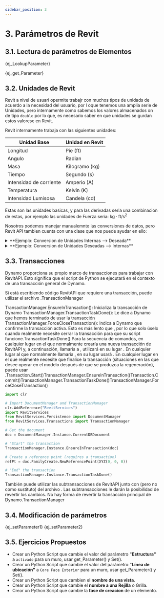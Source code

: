 ```yaml
---
sidebar_position: 3
---
```



# 3. Parámetros de Revit

## 3.1. Lectura de parámetros de Elementos

<CodeBlock language="py">{ej_LookupParameter}</CodeBlock>

<CodeBlock language="py">{ej_get_Parameter}</CodeBlock>

## 3.2. Unidades de Revit
Revit a nivel de usuari opermite trabajr con muchos tipos de unidads de acuerdo a la necesidad del usuario, por l oque tenemos una amplia serie de Unidades,
pero internamente como sabemos los valores almacenados on de tipo `double` por lo que, es necesario saber en que unidades se gurdan estos valorese en Revit.

Revit internamente trabaja con las siguientes unidades:

| Unidad Base | Unidad en Revit |
|----------|----------|
| Longitud | Pie ($\mathrm{ft}$) |
| Angulo | Radian |
| Masa | Kilogramo ($\mathrm{kg}$) | 
| Tiempo | Segundo ($\mathrm{s}$)| 
| Intensidad de corriente | Amperio ($\mathrm{A}$)| 
| Temperatura | Kelvin ($\mathrm{K}$)|
| Intensidad Lumisosa | Candela ($\mathrm{cd}$) |

Estas son las unidades basicas, y para las derivadas seria una combinacion de estas, por ejemplo las unidades de Fuerza seria: $\mathrm{kg \cdot ft/s^2}$

Nosotros podemos manejar manualemnte las conversiones de datos, pero Revit API tambien cuenta con una clase que nos puede ayudar en ello:
<details>
  <summary>**Ejemplo: Conversion de Unidades Internas --> Deseada**</summary>

  En este ejemplo vemso como ponemos usar la clase UnitUtils (Disponible para Revit 2022 o superior). para convertir unidades del sistema Interno a una undiad en especifico
  ```py
  import clr

  areaFloor_ft2 = 

  # Converitmos el area (ft^2) a (m2)
  areaFloor_m2 = UnitUtils.ConvertToInternalUnits(areaFloor_ft2, UnitTypeId.SquareMeters)
  ```
  {/* <CodeBlock language="py">{ej_cotasLinea}</CodeBlock> */}
</details>

<details>
  <summary>**Ejemplo: Conversion de Unidades Deseadas --> Internas**</summary>

  En este ejemplo vemos como ponemos usar la clase UnitUtils (Disponible para Revit 2022 o superior). para convertir unidades especificas a unidades Internas
  ```py
  import clr

  areaFloor_ft2 = 

  # Converitmos el area (ft^2) a (m2)
  areaFloor_m2 = UnitUtils.ConvertToInternalUnits(areaFloor_ft2, UnitTypeId.SquareMeters)
  ```
  {/* <CodeBlock language="py">{ej_cotasLinea}</CodeBlock> */}
</details>

## 3.3. Transacciones
Dynamo proporciona su propio marco de transacciones para trabajar con RevitAPI. Esto significa que el script de Python se ejecutará en el contexto de una transacción general de Dynamo.

Si está escribiendo código RevitAPI que requiere una transacción, puede utilizar el archivo .TransactionManager

TransactionManager.EnsureInTransaction(): Inicializa la transacción de Dynamo
TransactionManager.TransactionTaskDone(): Le dice a Dynamo que hemos terminado de usar la transacción
TransactionManager.ForceCloseTransaction(): Indica a Dynamo que confirme la transacción activa. Esto es más lento que , por lo que solo úselo cuando realmente necesite cerrar 
la transacción para que su script funcione.TransactionTaskDone()
Para la secuencia de comandos, en cualquier lugar en el que normalmente crearía una nueva transacción de RevitAPI y, a continuación, llamaría a , utilizará en su lugar . 
En cualquier lugar al que normalmente llamaría , en su lugar usará . En cualquier lugar en el que realmente necesite que finalice la transacción (situaciones en las que 
desee operar en el modelo después de que se produzca la regeneración), puede usar .Transaction.Start()TransactionManager.EnsureInTransaction()Transaction.Commit()TransactionManager.TransactionTaskDone()TransactionManager.ForceCloseTransaction()

```py
import clr

# Import DocumentManager and TransactionManager
clr.AddReference("RevitServices")
import RevitServices
from RevitServices.Persistence import DocumentManager
from RevitServices.Transactions import TransactionManager

# Get the document
doc = DocumentManager.Instance.CurrentDBDocument

# "Start" the transaction
TransactionManager.Instance.EnsureInTransaction(doc)

# Create a reference point (requires a transaction)
refPt = doc.FamilyCreate.NewReferencePoint(XYZ(0, 0, 0))

# "End" the transaction
TransactionManager.Instance.TransactionTaskDone()
```
También puede utilizar las subtransacciones de RevitAPI junto con (pero no como sustituto) del archivo . 
Las subtransacciones le darán la posibilidad de revertir los cambios. No hay forma de revertir la transacción principal de Dynamo.TransactionManager

## 3.4. Modificación de parámetros

<CodeBlock language="py">{ej_setParameter1}</CodeBlock>
<CodeBlock language="py">{ej_setParameter2}</CodeBlock>

## 3.5. Ejercicios Propuestos
* Crear un Python Script que cambie el valor del parámetro **"Estructura"** a `activado` para un muro, usar get_Parameter() y Set().
* Crear un Python Script que cambie el valor del parámetro **"Línea de ubicación"** a `Core Face Exterior` para un muro, usar get_Parameter() y Set().
* Crear un Python Script que cambien el **nombre de una vista**.
* Crear un Python Script que cambie el **nombre a una Rejilla** o Grilla.
* Crear un Python Script que cambie la **fase de creacion** de un elemento.





